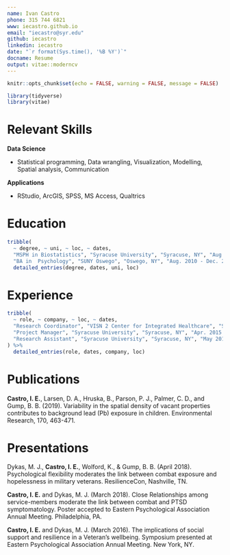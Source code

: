 ```yaml
---
name: Ivan Castro
phone: 315 744 6821
www: iecastro.github.io
email: "iecastro@syr.edu"
github: iecastro
linkedin: iecastro
date: "`r format(Sys.time(), '%B %Y')`"
docname: Resume
output: vitae::moderncv
---
```


```r
knitr::opts_chunk$set(echo = FALSE, warning = FALSE, message = FALSE)

library(tidyverse)
library(vitae)
```
# Relevant Skills

__Data Science__

* Statistical programming, Data wrangling, Visualization, Modelling, Spatial analysis, Communication

__Applications__

* RStudio, ArcGIS, SPSS, MS Access, Qualtrics


# Education
```r
tribble(
  ~ degree, ~ uni, ~ loc, ~ dates,
  "MSPH in Biostatistics", "Syracuse University", "Syracuse, NY", "Aug. 2016 - May 2018",
  "BA in  Psychology", "SUNY Oswego", "Oswego, NY", "Aug. 2010 - Dec. 2013") %>% 
  detailed_entries(degree, dates, uni, loc)

```


# Experience
```r
tribble(
  ~ role, ~ company, ~ loc, ~ dates,
  "Research Coordinator", "VISN 2 Center for Integrated Healthcare", "Syracuse, NY", "Aug. 2018 - Present",
  "Project Manager", "Syracuse University", "Syracuse, NY", "Apr. 2015 - May 2019",
  "Research Assistant", "Syracuse University", "Syracuse, NY", "May 2016 - May 2018",
) %>% 
  detailed_entries(role, dates, company, loc)
```


# Publications

__Castro, I. E.__, Larsen, D. A., Hruska, B., Parson, P. J., Palmer, C. D., and Gump, B. B. (2019). Variability in the spatial density of vacant properties contributes to background lead (Pb) exposure in children. Environmental Research, 170, 463-471.

# Presentations

Dykas, M. J., __Castro, I. E.__, Wolford, K., & Gump, B. B. (April 2018). Psychological flexibility moderates the link between combat exposure and hopelessness in military veterans. ResilienceCon, Nashville, TN. 


__Castro, I. E.__ and Dykas, M. J. (March 2018).  Close Relationships among service-members moderate the link between combat and PTSD symptomatology. Poster accepted to Eastern Psychological Association Annual Meeting. Philadelphia, PA.  


__Castro, I. E.__ and Dykas, M. J. (March 2016). The implications of social support and resilience in a Veteran's wellbeing.  Symposium presented at Eastern Psychological Association Annual Meeting. New York, NY. 


